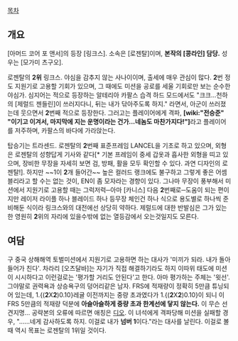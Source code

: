 [[목차]]
== 개요 ==
[아머드 코어 포 앤서]의 등장 [링크스]. 소속은 [로젠탈]이며, '''본작의 [콩라인] 담당.''' 성우는 [모가미 츠구오].

로젠탈의 '''2위''' 링크스. 야심을 감추지 않는 사나이이며, 출세에 매우 관심이 많다. '''2'''번 정도 지원기로 고용할 기회가 있으며, 그 때에도 미션을 공로를 세울 기회로만 보는 순수한 야심가. 심지어는 적으로 등장하는 알테리아 카팔스 습격 하드 모드에서도 "크크...천하의 [제럴드 젠들린]이 쓰러지다니, 뒤는 내가 닦아주도록 하지." 라면서, 아군이 쓰러졌는데 웃으면서 '''2'''번째 적으로 등장한다. 그러고는 플레이어에게 격파, '''[wiki:"전승준" "이기고 이겨서, 마지막에 지는 운명이라는 건가...네놈도 마찬가지다!"]'''라고 플레이어를 저주하며, 카팔스의 바다에 가라앉는다.

탑승기는 트라센드. 로젠탈의 '''2'''번째 표준프레임 LANCEL을 기초로 하고 있으며, 외형은 로젠탈의 성향답게 기사와 같다[* 기본 프레임이 중세 갑옷과 흡사한 외형을 띠고 있으며, 장비한 무장을 자세히 보면 검, 방패, 활을 모두 확인할 수 있다. 과연 디자인의 로젠탈!]. 하지만 ~~1이 '''2'''개 들어간~~ 높은 컬러드 랭크에도 불구하고 그렇게 좋은 어셈블리라고 할 수는 없는 것이, EN이 좀 모자라는 경향이 있다. 그나마 무장이 풍부해서 미션에서 지원기로 고용할 때는 그럭저럭─아마 [카니스] 다음 '''2'''번째로─도움이 되는 편이지만 레이저 라이플 하나 블레이드 하나 등무장 체인건 하나 식으로 용도별로 하나씩 준비해둔 식이라 링크스와의 대전에선 상당히 약하다. 제럴드에 대한 반발심은 그가 있는한 영원히 '''2'''위의 자리에 있을수밖에 없는 열등감에서 오는것일지도 모른다.

== 여담 ==
구 중국 상해해역 토벌미션에서 지원기로 고용하면 하는 대사가 '미끼가 되라. 내가 돌아들어가 친다'. 차라리 [오츠달바]는 자기가 직접 해결하기라도 하지 이따위 태도에 미션이 시시하다고 이런걸로는 '평가할 거리도 안된다'고 한다. 아마 평가하는 주체는 '윗선'. 그야말로 권력욕과 상승욕구의 덩어리같은 남자.
FRS에 적재량이 정확히 5만큼 튜닝되어 있는데, 1.{('''2'''X'''2''')0.10}레귤 이전까지는 중량 초과였다가 1.{('''2'''X'''2''')0.10}이 되니 이 FRS 5만큼의 적재량 덕분에 '''아슬아슬하게 중량 초과 한계선에 닿지 않는다.''' 이 무슨 선견지명...
공략본의 오류에 따르면 애칭은 [[디오]].
이 녀석에게 격파당해 미션을 실패할 경우, "……네게 감사하도록 하지. 이걸로 내가 '''넘버 1'''이다."라는 대사를 날린다. 이걸로 볼 때 역시 목표는 로젠탈의 1위일 것이다.
